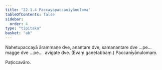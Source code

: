 ```yaml
---
title: "22.1.4 Paccayapaccanīyānuloma"
tableOfContents: false
sidebar:
  order: 4
type: "tipitaka"
basket: "ab"
---
```



<DynamicBreadcrumb />

<Division number="10">

<Paragraph number="2888">
Nahetupaccayā ārammaṇe dve, anantare dve, samanantare dve …pe…  magge dve …pe…  avigate dve. (Evaṃ gaṇetabbaṃ.)

</Paragraph>
</Division>

<Paragraph number="2889" type="center">
Paccanīyānulomaṃ.

  
Paṭiccavāro.
</Paragraph>